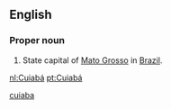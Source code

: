 ==English==

===Proper noun===
{{en-proper noun}}

# State capital of [[Mato Grosso]] in [[Brazil]].

[[Category:English words spelled with diacritics|cuiaba]]

[[nl:Cuiabá]]
[[pt:Cuiabá]]